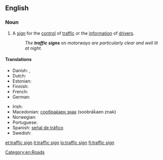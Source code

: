 ==English==

===Noun===
{{en-noun}}

# A [[sign]] for the [[control]] of [[traffic]] or the [[information]] of [[drivers]].
#: ''The '''traffic signs''' on motorways are particularly clear and well lit at night.''

====Translations====
{{trans-top|traffic sign}}
* Danish: {{t-|da|færdselstavle|c}},  {{t-|da|vejskilt|n}}
* Dutch: {{t-|nl|verkeersbord|n}}
* Estonian: {{t+|et|liiklusmärk}}
* Finnish: {{t+|fi|liikennemerkki}}
* French: {{t+|fr|panneau|m}}
* German: {{t+|de|Verkehrszeichen|n}}
{{trans-mid}}
* Irish: {{t-|ga|comhartha tráchta|m}}
* Macedonian: [[сообраќаен знак]] (soobráḱaen znak) {{m}}
* Norwegian: {{t-|no|trafikkskilt}}
* Portuguese: {{t+|pt|placa|f}}
* Spanish: [[señal de tráfico]] {{f}}
* Swedish: {{t-|sv|vägmärke}}
{{trans-bottom}}

[[Category:en:Roads]]

[[et:traffic sign]]
[[it:traffic sign]]
[[lo:traffic sign]]
[[fi:traffic sign]]
